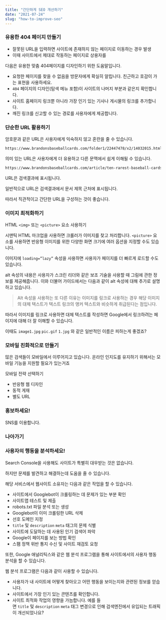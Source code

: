 ```yaml
---
title: "간단하게 SEO 개선하기"
date: "2021-07-24"
slug: "how-to-improve-seo"
---
```


### 유용한 404 페이지 만들기

- 잘못된 URL을 입력하면 사이트에 존재하지 않는 페이지로 이동하는 경우 발생
- 이때 사이트에서 제대로 작동하는 페이지로 상용자를

다음은 유용한 맞춤 404페이지를 디자인하기 위한 도움말입니다.

- 요청한 페이지를 찾을 수 없음을 방문자에게 확실히 알립니다. 친근하고 호감이 가는 표현을 사용하세요.
- `404` 페이지의 디자인(탐색 메뉴 포함)이 사이트의 나머지 부분과 같은지 확인합니다.
- 사이트 홈페이지 링크뿐 아니라 가장 인기 있는 기사나 게시물의 링크를 추가합니다.
- 깨진 링크를 신고할 수 있는 경로를 사용자에게 제공합니다.

### 단순한 URL 활용하기

암호문과 같은 URL은 사용자에게 익숙하지 않고 혼란을 줄 수 있습니다.

```html
https://www.brandonsbaseballcards.com/folder1/22447478/x2/14032015.html
```

의미 있는 URL은 사용자에게 더 유용하고 다른 문맥에서 쉽게 이해될 수 있습니다.

```html
https://www.brandonsbaseballcards.com/article/ten-rarest-baseball-cards.html
```

URL은 검색결과에 표시됩니다.

일반적으로 URL은 검색결과에서 문서 제목 근처에 표시됩니다.

따라서 직관적이고 간단한 URL을 구성하는 것이 좋습니다.

### 이미지 최적화하기

HTML `<img>` 또는 `<picture>` 요소 사용하기

시맨틱 HTML 마크업을 사용하면 크롤러가 이미지를 찾고 처리합니다. `<picture>` 요소를 사용하면 반응형 이미지를 위한 다양한 화면 크기에 여러 옵션을 지정할 수도 있습니다.

이미지에 `loading=”lazy”` 속성을 사용하면 사용자가 페이지를 더 빠르게 로드할 수도 있습니다.

alt 속성의 내용은 사용자가 스크린 리더와 같은 보조 기술을 사용할 때 그림에 관한 정보를 제공해줍니다. 이와 더불어 가이드에서는 다음과 같이 alt 속성에 대해 추가로 설명하고 있습니다.

> Alt 속성을 사용하는 또 다른 이유는 이미지를 링크로 사용하는 경우 해당 이미지의 대체 텍스트가 텍스트 링크의 앵커 텍스트와 비슷하게 취급된다는 점입니다.
> 

따라서 이미지를 링크로 사용하면 대체 텍스트를 작성하면 Google에서 링크하려는 페이지에 대해 더 잘 이해할 수 있습니다.

이때도 `image1.jpg` `pic.gif` `1.jpg` 와 같은 일반적인 이름은 피하는게 좋겠죠?

### 모바일 친화적으로 만들기

많은 검색들이 모바일에서 이루어지고 있습니다. 온라인 인지도를 유지하기 위해서는 모바일 기능을 지원할 필요가 있는거죠

모바일 전략 선택하기

- 반응형 웹 디자인
- 동적 게재
- 별도 URL

### 홍보하세요!

SNS를 이용합니다.

### 나아가기

### 사용자의 행동을 분석하세요!

Search Console을 사용해도 사이트가 특별히 대우받는 것은 없습니다.

하지만 문제를 발견하고 해결하는데 도움을 줄 수 있습니다.

해당 서비스에서 웹사이트 소유자는 다음과 같은 작업을 할 수 있습니다.

- 사이트에서 Googlebot이 크롤링하는 데 문제가 있는 부분 확인
- 사이트맵 테스트 및 제출
- robots.txt 파일 분석 또는 생성
- Googlebot이 이미 크롤링한 URL 삭제
- 선호 도메인 지정
- `title` 및 `description` `meta` 태그의 문제 식별
- 사이트에 도달하는 데 사용된 인기 검색어 파악
- Google이 페이지를 보는 방법 확인
- 스팸 정책 위반 통지 수신 및 사이트 재검토 요청

또한, Google 애널리틱스와 같은 웹 분석 프로그램을 통해 사이트에서의 사용자 행동 분석을 할 수 있습니다.

웹 분석 프로그램은 다음과 같이 사용할 수 있습니다.

- 사용자가 내 사이트에 어떻게 찾아오고 어떤 행동을 보이는지와 관련된 정보를 얻습니다.
- 사이트에서 가장 인기 있는 콘텐츠를 확인합니다.
- 사이트 최적화 작업의 영향을 가늠합니다. 예를 들면 `title` 및 `description` `meta` 태그 변경으로 인해 검색엔진에서 유입되는 트래픽이 개선되었나요?